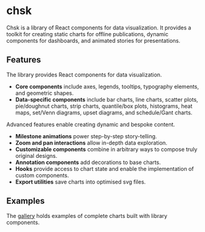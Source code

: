 
<Meta title="Introduction" />

# chsk

Chsk is a library of React components for data visualization. It provides a toolkit for
creating static charts for offline publications, dynamic components for
dashboards, and animated stories for presentations.

## Features

The library provides React components for data visualization.

-   **Core components** include axes, legends, tooltips, typography elements,
    and geometric shapes.
-   **Data-specific components** include bar charts, line charts,
    scatter plots, pie/doughnut charts, strip charts, quantile/box plots,
    histograms, heat maps, set/Venn diagrams, upset diagrams, and schedule/Gant charts.

Advanced features enable creating dynamic and bespoke content.

-   **Milestone animations** power step-by-step story-telling.
-   **Zoom and pan interactions** allow in-depth data exploration.
-   **Customizable components** combine in arbitrary ways to compose truly
    original designs.
-   **Annotation components** add decorations to base charts.
-   **Hooks** provide access to chart state and enable the implementation of custom components.
-   **Export utilities** save charts into optimised svg files.

## Examples

The [gallery](https://tkonopka.github.io/chsk/?path=/docs/gallery-overview--page) holds examples of complete charts built with library components.
